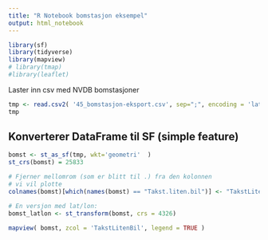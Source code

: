 ---
title: "R Notebook bomstasjon eksempel"
output: html_notebook
---

```{r}
library(sf)
library(tidyverse)
library(mapview)
# library(tmap)
#library(leaflet)
```


Laster inn csv med NVDB bomstasjoner 
```{r}
tmp <- read.csv2( '45_bomstasjon-eksport.csv', sep=";", encoding = 'latin1')
tmp
```

## Konverterer DataFrame til SF (simple feature)

```{r}
bomst <- st_as_sf(tmp, wkt='geometri'  )
st_crs(bomst) = 25833

# Fjerner mellomrom (som er blitt til .) fra den kolonnen 
# vi vil plotte
colnames(bomst)[which(names(bomst) == "Takst.liten.bil")] <- "TakstLitenBil"

# En versjon med lat/lon: 
bomst_latlon <- st_transform(bomst, crs = 4326)

```



```{r}
mapview( bomst, zcol = 'TakstLitenBil', legend = TRUE )
```







